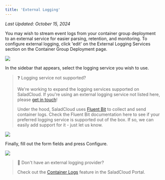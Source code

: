 ```yaml
---
title: 'External Logging'
---
```


_Last Updated: October 15, 2024_

You may wish to stream event logs from your container group deployment to an external service for easier parsing,
retention, and monitoring. To configure external logging, click 'edit' on the External Logging Services section on the
Container Group Deployment page.

<img src="/products/sce/container-groups/external-logging/images/portal-edit-external-logging.png" />

In the sidebar that appears, select the logging service you wish to use.

> ❓ Logging service not supported?
>
> We're working to expand the logging services supported on SaladCloud. If you're using an external logging service not
> listed here, please [get in touch](mailto:cloud@salad.com)!
>
> Under the hood, SaladCloud uses [Fluent Bit](https://docs.fluentbit.io/manual/pipeline/outputs) to collect and send
> container logs. Check the Fluent Bit documentation here to see if your preferred logging service is supported out of
> the box. If so, we can easily add support for it - just let us know.

<img src="/products/sce/container-groups/external-logging/images/portal-select-logging-service.png" />

Finally, fill out the form fields and press Configure.

<img src="/products/sce/container-groups/external-logging/images/portal-configure-logging-service.png" />

> 📘 Don't have an external logging provider?
>
> Check out the [Container Logs](/products/sce/container-groups/container-logs) feature in the SaladCloud Portal.
